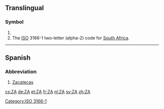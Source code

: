 {{also|Appendix:Variations of "za"}}
==Translingual==

===Symbol===
{{head|mul|symbol}}

# {{SI-unit-abb|zetta|ampere|[[electrical current]]}}
# The [[ISO]] 3166-1 two-letter (alpha-2) code for [[South Africa]].

[[Category:ISO 3166-1]]
----

==Spanish==

===Abbreviation===
{{head|es|abbreviation}}

# [[Zacatecas]] {{gloss|Mexican state}}

[[cs:ZA]]
[[de:ZA]]
[[et:ZA]]
[[fr:ZA]]
[[nl:ZA]]
[[sv:ZA]]
[[zh:ZA]]